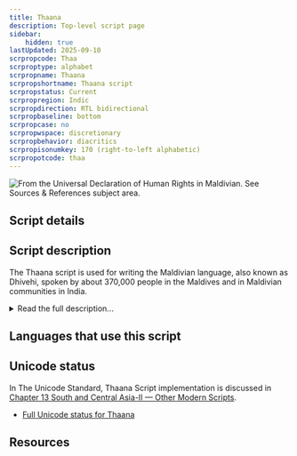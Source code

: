 ```yaml
---
title: Thaana
description: Top-level script page
sidebar:
    hidden: true
lastUpdated: 2025-09-10
scrpropcode: Thaa
scrproptype: alphabet
scrpropname: Thaana
scrpropshortname: Thaana script
scrpropstatus: Current
scrpropregion: Indic
scrpropdirection: RTL bidirectional
scrpropbaseline: bottom
scrpropcase: no
scrpropwspace: discretionary
scrpropbehavior: diacritics
scrpropisonumkey: 170 (right-to-left alphabetic)
scrpropotcode: thaa
---
```



![](../images/thaa-sample.png "From the Universal Declaration of Human Rights in Maldivian. See Sources & References subject area.")

## Script details

<ScriptDetails />

## Script description

The Thaana script is used for writing the Maldivian language, also known as Dhivehi, spoken by about 370,000 people in the Maldives and in Maldivian communities in India.

<details>
<summary>Read the full description...</summary>The script is unique to this language. The language is also called Mahl, particularly on the island of Minicoy in the Indian territory of Lakshadweep. The Maldivian language has been written in its own script, it is thought, for over two millennia, when it was developed by Maldivian Buddhist monks translating the Buddhist scriptures.

The Thaana script is broadly considered an alphabet as all vowels are written, although it also contains characteristics of an abugida, for example the use of a vowel-killer symbol to indicate a consonant with no following vowel. It is one of the few alphabets in the world which does not have its roots in the Proto-Canaanite script. Rather, the first nine letters are derived from the shapes of the numerals used in Arabic writing, and the next nine from earlier forms of Maldivian letters.

The alphabet comprises two main types of signs. The twenty-four consonant letters, including a "null consonant" _alifu_ form the base line of writing. These do not contain an inherent vowel, unlike many of the Indic scripts. All vowels are written explicitly using ten diacritics, called _fili_. Where a consonant is not followed by a vowel (for example as part of a consonant cluster or at the end of a word) this must be indicated using the "null vowel" symbol, _sukun_. Spoken Maldivian also employs a series of intervocalic prenasalized stops; these are written using the letter _nūnu_, without any diacritic, before the stop.

All diacritics are written above the base consonant, with the exception of the vowels _i_ and _ī_, which are written below it. Spoken vowels may be either long or short. In writing, long vowels are represented using doubled versions of the short vowel sign, although the doubled sign only takes up the space of a single vowel sign. (The exception to this is the long _ō_ which is written with a diacritic unrelated to the short _o_.) In the case of diphthongs, the second part of a diphthong is written on a null consonant (“alifu”) sign. There are no independent vowel letters for representing word-initial vowels; instead, the vowel diacritic is written above the consonant _alifu_, which is phonetically null. _Alifu_ is also used word-finally with the _sukun_ diacritic to indicate a glottal stop. The _sukun_ diacritic is also used with the letter _nunu_ to indicate long nasals.

In addition to the consonant and vowel letters that make up the standard Thaana alphabet, there is a set of extra letters, known as _thiki jehi Thaana_ (“dotted Thaana”). These letters use one or three additional dots above or below a Thaana letter to transcribe the Perso-Arabic script, for example when writing loan words. However, many established loans also have alternate nativized spellings without dotted letters. (Note that although the _paviyani_ letter has a dot it is part of the basic Thaana script, not the dotted series.)

Aspiration is not distinctive in Maldivian; neither is it written in Thaana. The official Maldive Republic romanization system uses the Latin letter _h_ to distinguish between a dental and a retroflex stop, not to indicate aspiration as it is used in some other transcription systems. This system also uses _h_ word-finally to indicate a glottal. 

The canonical order for Thaana letters is seemingly arbitrary. It does not follow either the Arabic or the Brahmic order.

Inter-word spacing was not traditionally used in Thaana but is generally used in modern texts.

Thaana does not use a script-specific set of digits. Either Latin numerals or the numerals used in Arabic writing can be used.
</details>

## Languages that use this script

<WsList script='Thaa' wsMax='5' />

## Unicode status

In The Unicode Standard, Thaana Script implementation is discussed in [Chapter 13 South and Central Asia-II — Other Modern Scripts](https://www.unicode.org/versions/latest/core-spec/chapter-13/#G26451).

- [Full Unicode status for Thaana](/scrlang/unicode/thaa-unicode)



## Resources

<ScriptResources detailSummary='seemore' />

